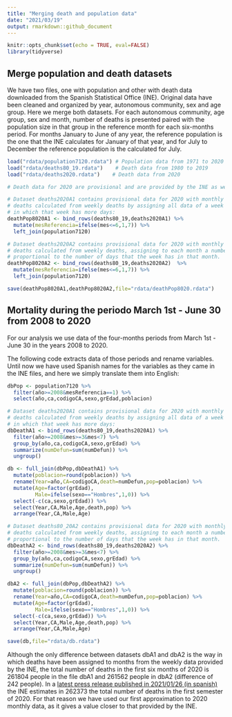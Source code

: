 ```yaml
---
title: "Merging death and population data"
date: "2021/03/19"
output: rmarkdown::github_document
---
```


```r
knitr::opts_chunk$set(echo = TRUE, eval=FALSE)
library(tidyverse)
```


## Merge population and death datasets

We have two files, one with population and other with death data downloaded from the Spanish Statistical Office (INE). Original data have been cleaned and organized by year, autonomous community, sex and age group. Here we merge both datasets. For each autonomous community, age group, sex and month, number of deaths is presented paired with the population size in that group in the reference month for each six-months period. For months January to June of any year, the reference population is the one that the INE calculates for January of that year, and for July to December the reference population is the calculated for July.

```r
load("rdata/population7120.rdata") # Population data from 1971 to 2020
load("rdata/deaths80_19.rdata")    # Death data from 1980 to 2019
load("rdata/deaths2020.rdata")    # Death data from 2020

# Death data for 2020 are provisional and are provided by the INE as weekly counts.

# Dataset deaths2020A1 contains provisional data for 2020 with monthly number of 
# deaths calculated from weekly deaths by assigning all data of a week to the month 
# in which that week has more days:
deathPop8020A1 <- bind_rows(deaths80_19,deaths2020A1) %>% 
  mutate(mesReferencia=ifelse(mes<=6,1,7)) %>% 
  left_join(population7120)

# Dataset deaths2020A2 contains provisional data for 2020 with monthly number of 
# deaths calculated from weekly deaths, assigning to each month a number of deaths
# proportional to the number of days that the week has in that month.
deathPop8020A2 <- bind_rows(deaths80_19,deaths2020A2)  %>% 
  mutate(mesReferencia=ifelse(mes<=6,1,7)) %>% 
  left_join(population7120)

save(deathPop8020A1,deathPop8020A2,file="rdata/deathPop8020.rdata")
```



## Mortality during the periodo March 1st - June 30 from 2008 to 2020

For our analysis we use data of the four-months periods from March 1st - June 30 in the years 2008 to 2020.

The following code extracts data of those periods and rename variables. Until now we have used Spanish names for the variables as they came in the INE files, and here we simply translate them into English:

```r
dbPop <- population7120 %>% 
  filter(año>=2008&mesReferencia==1) %>% 
  select(año,ca,codigoCA,sexo,grEdad,poblacion)

# Dataset deaths2020A1 contains provisional data for 2020 with monthly number of 
# deaths calculated from weekly deaths by assigning all data of a week to the month 
# in which that week has more days:
dbDeathA1 <- bind_rows(deaths80_19,deaths2020A1) %>% 
  filter(año>=2008&mes>=3&mes<7) %>% 
  group_by(año,ca,codigoCA,sexo,grEdad) %>% 
  summarize(numDefun=sum(numDefun)) %>% 
  ungroup()

db <- full_join(dbPop,dbDeathA1) %>% 
  mutate(poblacion=round(poblacion)) %>% 
  rename(Year=año,CA=codigoCA,death=numDefun,pop=poblacion) %>% 
  mutate(Age=factor(grEdad),
         Male=ifelse(sexo=="Hombres",1,0)) %>% 
  select(-c(ca,sexo,grEdad)) %>% 
  select(Year,CA,Male,Age,death,pop) %>% 
  arrange(Year,CA,Male,Age)

# Dataset deaths80_20A2 contains provisional data for 2020 with monthly number of 
# deaths calculated from weekly deaths, assigning to each month a number of deaths
# proportional to the number of days that the week has in that month.
dbDeathA2 <- bind_rows(deaths80_19,deaths2020A2) %>% 
  filter(año>=2008&mes>=3&mes<7) %>% 
  group_by(año,ca,codigoCA,sexo,grEdad) %>% 
  summarize(numDefun=sum(numDefun)) %>% 
  ungroup()

dbA2 <- full_join(dbPop,dbDeathA2) %>% 
  mutate(poblacion=round(poblacion)) %>% 
  rename(Year=año,CA=codigoCA,death=numDefun,pop=poblacion) %>% 
  mutate(Age=factor(grEdad),
         Male=ifelse(sexo=="Hombres",1,0)) %>% 
  select(-c(ca,sexo,grEdad)) %>% 
  select(Year,CA,Male,Age,death,pop) %>% 
  arrange(Year,CA,Male,Age)

save(db,file="rdata/db.rdata")
```

Although the only difference between datasets dbA1 and dbA2 is the way in which deaths have been assigned to months from the weekly data provided by the INE, the total number of deaths in the first six months of 2020 is 261804 people in the file dbA1 and 261562 people in dbA2 (difference of 242 people). In a [latest press release published in 2021/01/26 (in spanish)](https://www.ine.es/prensa/mnp_1s2020_p.pdf) the INE estimates in 262373 the total number of deaths in the first semester of 2020. For that reason we have used our first approximation to 2020 monthly data, as it gives a value closer to that provided by the INE.




